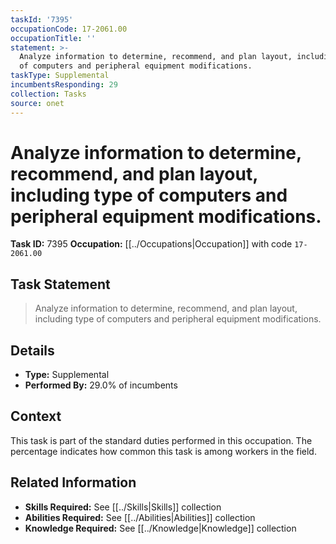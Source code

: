 ```yaml
---
taskId: '7395'
occupationCode: 17-2061.00
occupationTitle: ''
statement: >-
  Analyze information to determine, recommend, and plan layout, including type
  of computers and peripheral equipment modifications.
taskType: Supplemental
incumbentsResponding: 29
collection: Tasks
source: onet
---
```

# Analyze information to determine, recommend, and plan layout, including type of computers and peripheral equipment modifications.

**Task ID:** 7395
**Occupation:** [[../Occupations|Occupation]] with code `17-2061.00`

## Task Statement

> Analyze information to determine, recommend, and plan layout, including type of computers and peripheral equipment modifications.

## Details

- **Type:** Supplemental
- **Performed By:** 29.0% of incumbents

## Context

This task is part of the standard duties performed in this occupation. The percentage indicates how common this task is among workers in the field.

## Related Information

- **Skills Required:** See [[../Skills|Skills]] collection
- **Abilities Required:** See [[../Abilities|Abilities]] collection
- **Knowledge Required:** See [[../Knowledge|Knowledge]] collection

